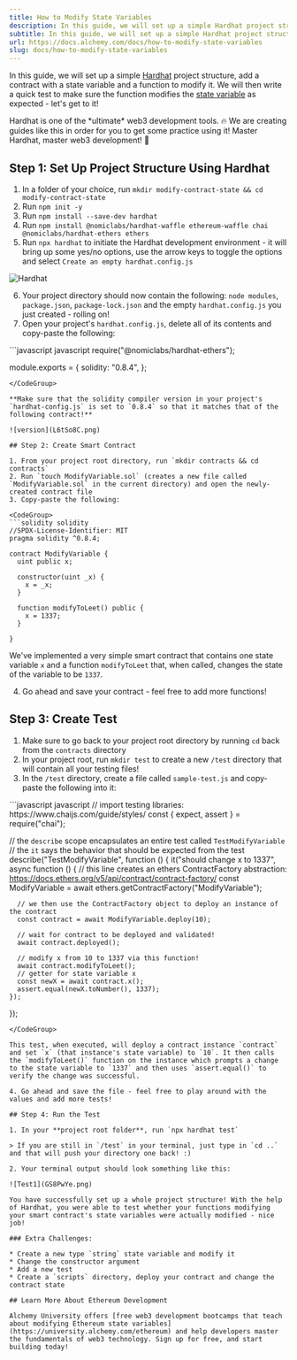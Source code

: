 ```yaml
---
title: How to Modify State Variables
description: In this guide, we will set up a simple Hardhat project structure, add a contract with a state variable and a function to modify it. We will then write a quick test to make sure the function modifies the state variable as expected - let's get to it! 📘 Hardhat is one of the ultimate web3 development ...
subtitle: In this guide, we will set up a simple Hardhat project structure, add a contract with a state variable and a function to modify it. We will then write a quick test to make sure the function modifies the state variable as expected - let's get to it! 📘 Hardhat is one of the ultimate web3 development ...
url: https://docs.alchemy.com/docs/how-to-modify-state-variables
slug: docs/how-to-modify-state-variables
---
```


In this guide, we will set up a simple [Hardhat](/docs/what-is-hardhat) project structure, add a contract with a state variable and a function to modify it. We will then write a quick test to make sure the function modifies the [state variable](/docs/what-is-ethereum) as expected - let's get to it!

<Info>
  Hardhat is one of the *ultimate* web3 development tools. 🔥 We are creating guides like this in order for you to get some practice using it! Master Hardhat, master web3 development! 🔨
</Info>

## Step 1: Set Up Project Structure Using Hardhat

1. In a folder of your choice, run `mkdir modify-contract-state && cd modify-contract-state`
2. Run `npm init -y`
3. Run `npm install --save-dev hardhat`
4. Run `npm install @nomiclabs/hardhat-waffle ethereum-waffle chai @nomiclabs/hardhat-ethers ethers`
5. Run `npx hardhat` to initiate the Hardhat development environment - it will bring up some yes/no options, use the arrow keys to toggle the options and select `Create an empty hardhat.config.js`

![Hardhat](Screen_Shot_2022-12-14_at_9.29.17_PM.png)

6. Your project directory should now contain the following: `node modules`, `package.json`, `package-lock.json` and the empty `hardhat.config.js` you just created - rolling on!
7. Open your project's `hardhat.config.js`, delete all of its contents and copy-paste the following:

<CodeGroup>
  ```javascript javascript
  require("@nomiclabs/hardhat-ethers");

  module.exports = {
    solidity: "0.8.4",
  };
  ```
</CodeGroup>

**Make sure that the solidity compiler version in your project's `hardhat-config.js` is set to `0.8.4` so that it matches that of the following contract!**

![version](L6tSo8C.png)

## Step 2: Create Smart Contract

1. From your project root directory, run `mkdir contracts && cd contracts`
2. Run `touch ModifyVariable.sol` (creates a new file called `ModifyVariable.sol` in the current directory) and open the newly-created contract file
3. Copy-paste the following:

<CodeGroup>
  ```solidity solidity
  //SPDX-License-Identifier: MIT
  pragma solidity ^0.8.4;

  contract ModifyVariable {
    uint public x;

    constructor(uint _x) {
      x = _x;
    }

    function modifyToLeet() public {
      x = 1337;
    }

  }
  ```
</CodeGroup>

We've implemented a very simple smart contract that contains one state variable `x` and a function `modifyToLeet` that, when called, changes the state of the variable to be `1337`.

4. Go ahead and save your contract - feel free to add more functions!

## Step 3: Create Test

1. Make sure to go back to your project root directory by running `cd` back from the `contracts` directory
2. In your project root, run `mkdir test` to create a new `/test` directory that will contain all your testing files!
3. In the `/test` directory, create a file called `sample-test.js` and copy-paste the following into it:

<CodeGroup>
  ```javascript javascript
  // import testing libraries: https://www.chaijs.com/guide/styles/ 
  const { expect, assert } = require("chai");

  // the `describe` scope encapsulates an entire test called `TestModifyVariable`
  // the `it` says the behavior that should be expected from the test
  describe("TestModifyVariable", function () {
    it("should change x to 1337", async function () {
      // this line creates an ethers ContractFactory abstraction: https://docs.ethers.org/v5/api/contract/contract-factory/
      const ModifyVariable = await ethers.getContractFactory("ModifyVariable");

      // we then use the ContractFactory object to deploy an instance of the contract
      const contract = await ModifyVariable.deploy(10);

      // wait for contract to be deployed and validated!
      await contract.deployed();

      // modify x from 10 to 1337 via this function!
      await contract.modifyToLeet();
      // getter for state variable x
      const newX = await contract.x();
      assert.equal(newX.toNumber(), 1337);
    });
  });
  ```
</CodeGroup>

This test, when executed, will deploy a contract instance `contract` and set `x` (that instance's state variable) to `10`. It then calls the `modifyToLeet()` function on the instance which prompts a change to the state variable to `1337` and then uses `assert.equal()` to verify the change was successful.

4. Go ahead and save the file - feel free to play around with the values and add more tests!

## Step 4: Run the Test

1. In your **project root folder**, run `npx hardhat test`

> If you are still in `/test` in your terminal, just type in `cd ..` and that will push your directory one back! :)

2. Your terminal output should look something like this:

![Test1](GS8PwYe.png)

You have successfully set up a whole project structure! With the help of Hardhat, you were able to test whether your functions modifying your smart contract's state variables were actually modified - nice job!

### Extra Challenges:

* Create a new type `string` state variable and modify it
* Change the constructor argument
* Add a new test
* Create a `scripts` directory, deploy your contract and change the contract state

## Learn More About Ethereum Development

Alchemy University offers [free web3 development bootcamps that teach about modifying Ethereum state variables](https://university.alchemy.com/ethereum) and help developers master the fundamentals of web3 technology. Sign up for free, and start building today!
